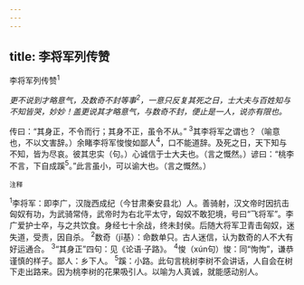 ```yaml
---
---
---
```

title: 李将军列传赞
---




李将军列传赞<sup>1</sup>


*更不说到才略意气，及数奇不封等事<sup>2</sup>，一意只反复其死之日，士大夫与百姓知与不知皆哭，妙妙！盖更说其才略意气，与数奇不封，便止是一人，说亦有限也。*

传曰：“其身正，不令而行；其身不正，虽令不从。”
<sup>3</sup>其李将军之谓也？（喻意也，不以文害辞。）余睹李将军悛悛如鄙人<sup>4</sup>，口不能道辞。及死之日，天下知与不知，皆为尽哀。彼其忠实（句。）心诚信于士大夫也。（言之慨然。）谚曰：“桃李不言，下自成蹊<sup>5</sup>。”此言虽小，可以谕大也。（言之慨然。）

<sup>注释</sup>

<sup>1</sup>李将军：即李广，汉陇西成纪（今甘肃秦安县北）人。善骑射，汉文帝时因抗击匈奴有功，为武骑常侍，武帝时为右北平太守，匈奴不敢犯境，号曰“飞将军”。李广爱护士卒，与之共饮食。身经七十余战，终未封侯。后随大将军卫青击匈奴，迷失道，受责，因自杀。
<sup>2</sup>数奇（jī基）：命数单只。古人迷信，认为数奇的人不大有好运通合。
<sup>3</sup>“其身正”四句：见《论语·子路》。
<sup>4</sup>悛（xún句）悛：同“恂恂”，谦恭谨慎的样子。鄙人：乡下人。
<sup>5</sup>蹊：小路。此句言桃树李树不会讲话，人自会在树下走出路来。因为桃李树的花果吸引人。以喻为人真诚，就能感动别人。